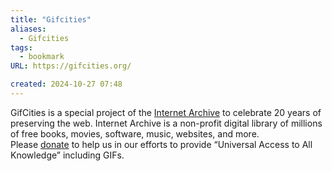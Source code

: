 ```yaml
---
title: "Gifcities"
aliases:
  - Gifcities
tags:
  - bookmark
URL: https://gifcities.org/

created: 2024-10-27 07:48
---
```




GifCities is a special project of the [Internet Archive](https://archive.org/) to celebrate 20 years of preserving the web. Internet Archive is a non-profit digital library of millions of free books, movies, software, music, websites, and more. Please [donate](https://archive.org/donate) to help us in our efforts to provide “Universal Access to All Knowledge” including GIFs.